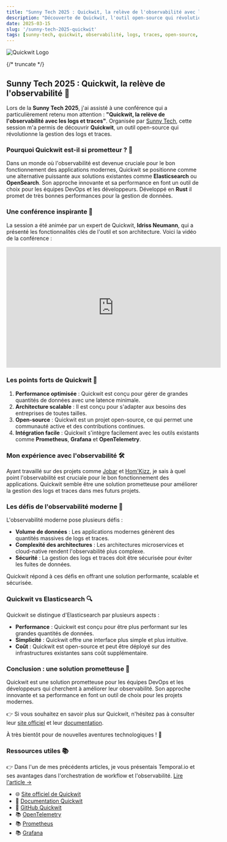 ```yaml
---
title: "Sunny Tech 2025 : Quickwit, la relève de l'observabilité avec les logs et traces"
description: "Découverte de Quickwit, l'outil open-source qui révolutionne la gestion des logs et traces, lors de la Sunny Tech 2025. Retour d'expérience et analyse des enjeux de l'observabilité moderne."
date: 2025-03-15
slug: '/sunny-tech-2025-quickwit'
tags: [sunny-tech, quickwit, observabilité, logs, traces, open-source, cloud, développement]
---
```



![Quickwit Logo](/img/quickwit.png 'Quickwit Logo')

<HorizontalDisplay />

{/* truncate */}

## Sunny Tech 2025 : Quickwit, la relève de l'observabilité 🌟

Lors de la **Sunny Tech 2025**, j'ai assisté à une conférence qui a particulièrement retenu mon attention : **"Quickwit, la relève de l'observabilité avec les logs et traces"**. Organisée par [Sunny Tech](https://sunny-tech.io/sessions/cm79n2r2o006znz3mijsfg030/), cette session m'a permis de découvrir **Quickwit**, un outil open-source qui révolutionne la gestion des logs et traces.

### Pourquoi Quickwit est-il si prometteur ? 🤔

Dans un monde où l'observabilité est devenue cruciale pour le bon fonctionnement des applications modernes, Quickwit se positionne comme une alternative puissante aux solutions existantes comme **Elasticsearch** ou **OpenSearch**. Son approche innovante et sa performance en font un outil de choix pour les équipes DevOps et les développeurs. Développé en **Rust** il promet de très bonnes performances pour la gestion de données.

### Une conférence inspirante 🎤

La session a été animée par un expert de Quickwit, **Idriss Neumann**, qui a présenté les fonctionnalités clés de l'outil et son architecture. Voici la vidéo de la conférence :

<iframe
	width="560"
	height="315"
	src="https://www.youtube.com/embed/T1tmOveAgFU"
	title="Quickwit, la relève de l'observabilité avec les logs et traces"
	frameborder="0"
	allow="accelerometer; autoplay; clipboard-write; encrypted-media; gyroscope; picture-in-picture; web-share"
	referrerpolicy="strict-origin-when-cross-origin"
	allowfullscreen
></iframe>

### Les points forts de Quickwit 🚀

1. **Performance optimisée** : Quickwit est conçu pour gérer de grandes quantités de données avec une latence minimale.
2. **Architecture scalable** : Il est conçu pour s'adapter aux besoins des entreprises de toutes tailles.
3. **Open-source** : Quickwit est un projet open-source, ce qui permet une communauté active et des contributions continues.
4. **Intégration facile** : Quickwit s'intègre facilement avec les outils existants comme **Prometheus**, **Grafana** et **OpenTelemetry**.

### Mon expérience avec l'observabilité 🛠️

Ayant travaillé sur des projets comme [Jobar](https://www.npmjs.com/package/jobar) et [Hom'Kizz](https://homkizz.com/fr-FR), je sais à quel point l'observabilité est cruciale pour le bon fonctionnement des applications. Quickwit semble être une solution prometteuse pour améliorer la gestion des logs et traces dans mes futurs projets.

### Les défis de l'observabilité moderne 🚧

L'observabilité moderne pose plusieurs défis :

-   **Volume de données** : Les applications modernes génèrent des quantités massives de logs et traces.
-   **Complexité des architectures** : Les architectures microservices et cloud-native rendent l'observabilité plus complexe.
-   **Sécurité** : La gestion des logs et traces doit être sécurisée pour éviter les fuites de données.

Quickwit répond à ces défis en offrant une solution performante, scalable et sécurisée.

### Quickwit vs Elasticsearch 🔍

Quickwit se distingue d'Elasticsearch par plusieurs aspects :

-   **Performance** : Quickwit est conçu pour être plus performant sur les grandes quantités de données.
-   **Simplicité** : Quickwit offre une interface plus simple et plus intuitive.
-   **Coût** : Quickwit est open-source et peut être déployé sur des infrastructures existantes sans coût supplémentaire.

### Conclusion : une solution prometteuse 🎯

Quickwit est une solution prometteuse pour les équipes DevOps et les développeurs qui cherchent à améliorer leur observabilité. Son approche innovante et sa performance en font un outil de choix pour les projets modernes.

👉 Si vous souhaitez en savoir plus sur Quickwit, n'hésitez pas à consulter leur [site officiel](https://quickwit.io/) et leur [documentation](https://quickwit.io/docs/).

À très bientôt pour de nouvelles aventures technologiques ! 🚀

### Ressources utiles 📚

👉 Dans l'un de mes précédents articles, je vous présentais Temporal.io et ses avantages dans l'orchestration de workflow et l'observabilité. [Lire l'article →](/blog/introduction-temporal)

-   🌐 [Site officiel de Quickwit](https://quickwit.io/)
-   📖 [Documentation Quickwit](https://quickwit.io/docs/)
-   🐙 [GitHub Quickwit](https://github.com/quickwit-oss/quickwit)
-   📚 [OpenTelemetry](https://opentelemetry.io/)
-   📚 [Prometheus](https://prometheus.io/)
-   📚 [Grafana](https://grafana.com/)

<ArialMultiplex />
